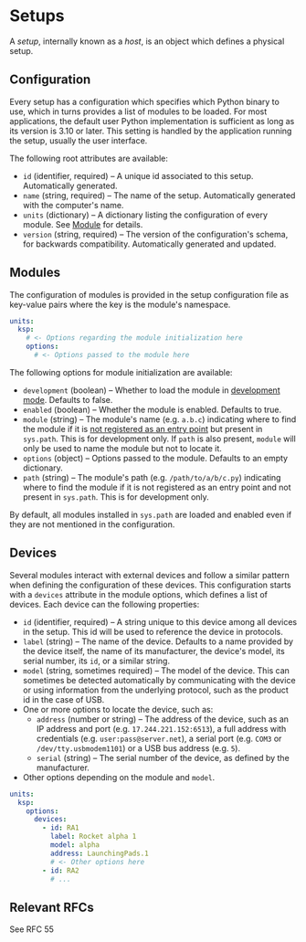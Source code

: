

# Setups

A _setup_, internally known as a _host_, is an object which defines a physical setup.


## Configuration

Every setup has a configuration which specifies which Python binary to use, which in turns provides a list of modules to be loaded. For most applications, the default user Python implementation is sufficient as long as its version is 3.10 or later. This setting is handled by the application running the setup, usually the user interface.

The following root attributes are available:

- `id` (identifier, required) – A unique id associated to this setup. Automatically generated.
- `name` (string, required) – The name of the setup. Automatically generated with the computer's name.
- `units` (dictionary) – A dictionary listing the configuration of every module. See [Module](#) for details.
- `version` (string, required) – The version of the configuration's schema, for backwards compatibility. Automatically generated and updated.


## Modules

The configuration of modules is provided in the setup configuration file as key-value pairs where the key is the module's namespace.

```yml
units:
  ksp:
    # <- Options regarding the module initialization here
    options:
      # <- Options passed to the module here
```

The following options for module initialization are available:

- `development` (boolean) – Whether to load the module in [development mode](#). Defaults to false.
- `enabled` (boolean) – Whether the module is enabled. Defaults to true.
- `module` (string) – The module's name (e.g. `a.b.c`) indicating where to find the module if it is [not registered as an entry point](#) but present in `sys.path`. This is for development only. If `path` is also present, `module` will only be used to name the module but not to locate it.
- `options` (object) – Options passed to the module. Defaults to an empty dictionary.
- `path` (string) – The module's path (e.g. `/path/to/a/b/c.py`) indicating where to find the module if it is not registered as an entry point and not present in `sys.path`. This is for development only.

By default, all modules installed in `sys.path` are loaded and enabled even if they are not mentioned in the configuration.


## Devices

Several modules interact with external devices and follow a similar pattern when defining the configuration of these devices. This configuration starts with a `devices` attribute in the module options, which defines a list of devices. Each device can the following properties:

- `id` (identifier, required) – A string unique to this device among all devices in the setup. This id will be used to reference the device in protocols.
- `label` (string) – The name of the device. Defaults to a name provided by the device itself, the name of its manufacturer, the device's model, its serial number, its `id`, or a similar string.
- `model` (string, sometimes required) – The model of the device. This can sometimes be detected automatically by communicating with the device or using information from the underlying protocol, such as the product id in the case of USB.
- One or more options to locate the device, such as:
  - `address` (number or string) – The address of the device, such as an IP address and port (e.g. `17.244.221.152:6513`), a full address with credentials (e.g. `user:pass@server.net`), a serial port (e.g. `COM3` or `/dev/tty.usbmodem1101`) or a USB bus address (e.g. `5`).
  - `serial` (string) – The serial number of the device, as defined by the manufacturer.
- Other options depending on the module and `model`.
```yml
units:
  ksp:
    options:
      devices:
        - id: RA1
          label: Rocket alpha 1
          model: alpha
          address: LaunchingPads.1
          # <- Other options here
        - id: RA2
          # ...
```


## Relevant RFCs

See RFC 55
